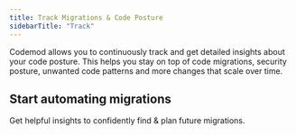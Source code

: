 ```yaml
---
title: Track Migrations & Code Posture
sidebarTitle: "Track"
---
```


Codemod allows you to continuously track and get detailed insights about your code posture. This helps you stay on top of code migrations, security posture, unwanted code patterns and more changes that scale over time.

## Start automating migrations
<Card
        title="Insights"
        icon="chart-simple"
        href="/insights"
    >
        Get helpful insights to confidently find & plan future migrations.
    </Card>
